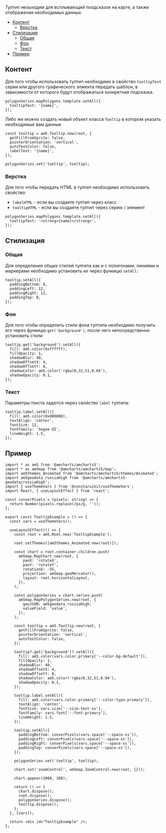 
Тултип неоьходим для всплывающий поодсказок на карте, а также отображения необходимых данных.

<MdxMenu>

- [Контент](#контент)
  - [Верстка](#верстка)
- [Стилизация](#стилизация)
  - [Общая](#общая)
  - [Фон](#фон)
  - [Текст](#текст)
- [Пример](#пример)

</MdxMenu>

## Контент

Для того чтобы использовать тултип необходимо в свойство `tooltipText` серии или другого графического элмента
передать шаблон, в зависимости от которого будут отображаться конкретная подсказка.

```tsx
polygonSeries.mapPolygons.template.setAll({
  tooltipText: '{name}',
});
```

Либо же можно создать новый объект класса `Tooltip` в котором указать необходимые вам данные

```tsx
const tooltip = am5.Tooltip.new(root, {
  getFillFromSprite: false,
  pointerOrientation: 'vertical',
  autoTextColor: false,
  labelText: '{name}',
});

polygonSeries.set('tooltip', tooltip);
```

### Верстка

Для того чтобы передать HTML в тултип необходимо использовать свойство:

- `labelHTML` - если вы создаете тултип через класс
- `tooltipHTML` - если вы создаете тултип через серию / элемент

```tsx
polygonSeries.mapPolygons.template.setAll({
  tooltipText: '<strong>{name}</strong>',
});
```

## Стилизация

### Общая

Для определения общих стилей тултипа как и с полигонами, линиями и маркерами необходимо установить их через
функицю `setAll`:

```tsx
tooltip.setAll({
  paddingBottom: 8,
  paddingLeft: 12,
  paddingRight: 12,
  paddingTop: 8,
});
```

### Фон

Для того чтобы определить стили фона тултипа необходимо получить его через функицю `get('background')`,
после чего непосредственно установить стили

```tsx
tooltip.get('background').setAll({
  fill: am5.color(0xffffff),
  fillOpacity: 1,
  shadowBlur: 40,
  shadowOffsetX: 4,
  shadowOffsetY: 8,
  shadowColor: am5.color('rgba(0,32,51,0.04'),
  shadowOpacity: 0.1,
});
```

### Текст

Параметры текста задются через свойство `label` тултипа:

```tsx
tooltip.label.setAll({
  fill: am5.color(0x000000),
  textAlign: 'center',
  fontSize: 12,
  fontFamily: 'Segoe UI',
  lineHeight: 1.5,
});
```

## Пример

<TooltipExample />

```tsx
import * as am5 from '@amcharts/amcharts5';
import * as am5map from '@amcharts/amcharts5/map';
import am5themes_Animated from '@amcharts/amcharts5/themes/Animated';
import am5geodata_russiaHigh from '@amcharts/amcharts5-geodata/russiaHigh';
import { useThemeVars } from '@consta/uikit/useThemeVars';
import React, { useLayoutEffect } from 'react';

const converPixels = (pixels: string) => {
  return Number(pixels.replace(/px/g, ''));
};

export const TooltipExample = () => {
  const vars = useThemeVars();

  useLayoutEffect(() => {
    const root = am5.Root.new('TooltipExample');

    root.setThemes([am5themes_Animated.new(root)]);

    const chart = root.container.children.push(
      am5map.MapChart.new(root, {
        panX: 'rotateX',
        panY: 'rotateY',
        rotationX: -55,
        projection: am5map.geoMercator(),
        layout: root.horizontalLayout,
      }),
    );

    const polygonSeries = chart.series.push(
      am5map.MapPolygonSeries.new(root, {
        geoJSON: am5geodata_russiaHigh,
        valueField: 'value',
      }),
    );

    const tooltip = am5.Tooltip.new(root, {
      getFillFromSprite: false,
      pointerOrientation: 'vertical',
      autoTextColor: false,
    });

    tooltip?.get('background')?.setAll({
      fill: am5.color(vars.color.primary['--color-bg-default']),
      fillOpacity: 1,
      shadowBlur: 40,
      shadowOffsetX: 4,
      shadowOffsetY: 8,
      shadowColor: am5.color('rgba(0,32,51,0.04'),
      shadowOpacity: 0.1,
    });

    tooltip.label.setAll({
      fill: am5.color(vars.color.primary['--color-typo-primary']),
      textAlign: 'center',
      fontSize: vars.size['--size-text-xs'],
      fontFamily: vars.font['--font-primary'],
      lineHeight: 1.5,
    });

    tooltip.setAll({
      paddingBottom: converPixels(vars.space['--space-xs']),
      paddingLeft: converPixels(vars.space['--space-xs']),
      paddingRight: converPixels(vars.space['--space-xs']),
      paddingTop: converPixels(vars.space['--space-xs']),
    });

    polygonSeries.set('tooltip', tooltip);

    chart.set('zoomControl', am5map.ZoomControl.new(root, {}));

    chart.appear(1000, 100);

    return () => {
      chart.dispose();
      root.dispose();
      polygonSeries.dispose();
      tooltip.dispose();
    };
  }, [vars]);

  return <div id="TooltipExample" />;
};
```
